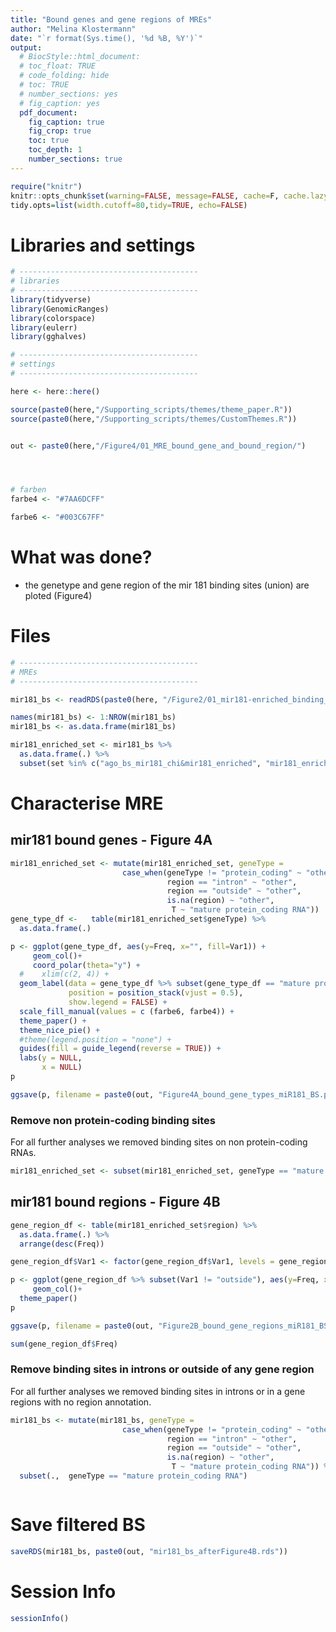 ```yaml
---
title: "Bound genes and gene regions of MREs"
author: "Melina Klostermann"
date: "`r format(Sys.time(), '%d %B, %Y')`"
output: 
  # BiocStyle::html_document:
  # toc_float: TRUE
  # code_folding: hide
  # toc: TRUE
  # number_sections: yes
  # fig_caption: yes
  pdf_document:
    fig_caption: true
    fig_crop: true
    toc: true
    toc_depth: 1
    number_sections: true
---
```


```r
require("knitr")
knitr::opts_chunk$set(warning=FALSE, message=FALSE, cache=F, cache.lazy = FALSE)
tidy.opts=list(width.cutoff=80,tidy=TRUE, echo=FALSE)
```

# Libraries and settings

```r
# ----------------------------------------
# libraries
# ----------------------------------------
library(tidyverse)
library(GenomicRanges)
library(colorspace)
library(eulerr)
library(gghalves)

# ----------------------------------------
# settings
# ----------------------------------------

here <- here::here()

source(paste0(here,"/Supporting_scripts/themes/theme_paper.R"))
source(paste0(here,"/Supporting_scripts/themes/CustomThemes.R"))


out <- paste0(here,"/Figure4/01_MRE_bound_gene_and_bound_region/")




# farben
farbe4 <- "#7AA6DCFF"

farbe6 <- "#003C67FF"

```

# What was done?

- the genetype and gene region of the mir 181 binding sites (union) are ploted (Figure4)

# Files
```r
# ----------------------------------------
# MREs
# ----------------------------------------

mir181_bs <- readRDS(paste0(here, "/Figure2/01_mir181-enriched_binding_site_definition/mir181_bs.rds"))

names(mir181_bs) <- 1:NROW(mir181_bs)
mir181_bs <- as.data.frame(mir181_bs)

mir181_enriched_set <- mir181_bs %>% 
  as.data.frame(.) %>%
  subset(set %in% c("ago_bs_mir181_chi&mir181_enriched", "mir181_enriched"))

```


# Characterise MRE

## mir181 bound genes - Figure 4A

```r

mir181_enriched_set <- mutate(mir181_enriched_set, geneType =
                         case_when(geneType != "protein_coding" ~ "other",
                                   region == "intron" ~ "other",
                                   region == "outside" ~ "other",
                                   is.na(region) ~ "other",
                                    T ~ "mature protein_coding RNA"))
gene_type_df <-   table(mir181_enriched_set$geneType) %>% 
  as.data.frame(.) 

p <- ggplot(gene_type_df, aes(y=Freq, x="", fill=Var1)) +
     geom_col()+
     coord_polar(theta="y") +
  #    xlim(c(2, 4)) +
  geom_label(data = gene_type_df %>% subset(gene_type_df == "mature protein_coding RNA"), aes(y=Freq, x="", fill=Var1, label = Freq),
             position = position_stack(vjust = 0.5),
             show.legend = FALSE) +
  scale_fill_manual(values = c (farbe6, farbe4)) +
  theme_paper() +
  theme_nice_pie() +
  #theme(legend.position = "none") +
  guides(fill = guide_legend(reverse = TRUE)) +
  labs(y = NULL,
       x = NULL)
p

ggsave(p, filename = paste0(out, "Figure4A_bound_gene_types_miR181_BS.pdf"), width = unit(8, "cm"), height = unit(6,"cm"))

```

### Remove non protein-coding binding sites

For all further analyses we removed binding sites on non protein-coding RNAs.

```r
mir181_enriched_set <- subset(mir181_enriched_set, geneType == "mature protein_coding RNA")

```

## mir181 bound regions - Figure 4B

```r
gene_region_df <- table(mir181_enriched_set$region) %>% 
  as.data.frame(.) %>%
  arrange(desc(Freq))

gene_region_df$Var1 <- factor(gene_region_df$Var1, levels = gene_region_df$Var1) 

p <- ggplot(gene_region_df %>% subset(Var1 != "outside"), aes(y=Freq, x=Var1)) +
     geom_col()+
  theme_paper() 
p

ggsave(p, filename = paste0(out, "Figure2B_bound_gene_regions_miR181_BS.pdf"), width = unit(6, "cm"), height = unit(6,"cm"))

sum(gene_region_df$Freq)
```

### Remove binding sites in introns or outside of any gene region

For all further analyses we removed binding sites in introns or in a gene regions with no region annotation.

```r
mir181_bs <- mutate(mir181_bs, geneType =
                         case_when(geneType != "protein_coding" ~ "other",
                                   region == "intron" ~ "other",
                                   region == "outside" ~ "other",
                                   is.na(region) ~ "other",
                                    T ~ "mature protein_coding RNA")) %>%
  subset(.,  geneType == "mature protein_coding RNA")



```

# Save filtered BS 

```r

saveRDS(mir181_bs, paste0(out, "mir181_bs_afterFigure4B.rds"))

```

# Session Info

```r

sessionInfo()
```
